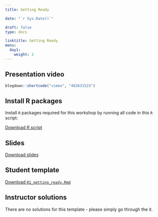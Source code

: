 ---
title: Getting Ready

date: "`r Sys.Date()`"

draft: false
type: docs

linktitle: Getting Ready
menu:
  day1:
    weight: 2
---

## Presentation video

```{r, echo=F}
blogdown::shortcode("vimeo", "482631523")
```

## Install R packages 

Install `R` packages required for this workshop by running all code in this `R` script:

[Download R script](../../../Course_Modularization/Intro and general/00_prep.R)

## Slides

[Download slides](../../../Course_Modularization/Intro to R/Slides/01_getting_ready_slides.pptx)

## Student template

[Download `01_getting_ready.Rmd`](../../../Course_Modularization/Intro to R/Worksheets/Student Templates/01_getting_ready.Rmd)

## Instructor solutions

There are no solutions for this template - please simply go through the it.
